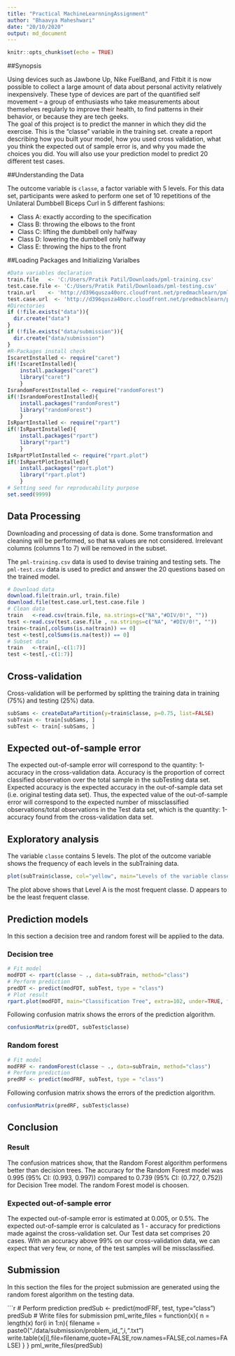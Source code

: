 ```yaml
---
title: "Practical MachineLearnningAssignment"
author: "Bhaavya Maheshwari"
date: "20/10/2020"
output: md_document
---
```


```r
knitr::opts_chunk$set(echo = TRUE)
```
##Synopsis  

Using devices such as Jawbone Up, Nike FuelBand, and Fitbit it is now possible to collect a large amount of data about personal activity relatively inexpensively. These type of devices are part of the quantified self movement – a group of enthusiasts who take measurements about themselves regularly to improve their health, to find patterns in their behavior, or because they are tech geeks.  
The goal of this project is to predict the manner in which they did the exercise. This is the "classe" variable in the training set.  create a report describing how you built your model, how you used cross validation, what you think the expected out of sample error is, and why you made the choices you did. You will also use your prediction model to predict 20 different test cases.  

##Understanding the Data  

The outcome variable is `classe`, a factor variable with 5 levels. For this data set, participants were asked to perform one set of 10 repetitions of the Unilateral Dumbbell Biceps Curl in 5 different fashions:

- Class A: exactly according to the specification  
- Class B: throwing the elbows to the front  
- Class C: lifting the dumbbell only halfway  
- Class D: lowering the dumbbell only halfway  
- Class E: throwing the hips to the front  

##Loading Packages and Initializing Varialbes

```r
#Data variables declaration
train.file   <- 'C:/Users/Pratik Patil/Downloads/pml-training.csv'
test.case.file <- 'C:/Users/Pratik Patil/Downloads/pml-testing.csv'
train.url    <- 'http://d396qusza40orc.cloudfront.net/predmachlearn/pml-training.csv'
test.case.url  <- 'http://d396qusza40orc.cloudfront.net/predmachlearn/pml-testing.csv'
#Directories
if (!file.exists("data")){
  dir.create("data")
}
if (!file.exists("data/submission")){
  dir.create("data/submission")
}
#R-Packages install check
IscaretInstalled <- require("caret")
if(!IscaretInstalled){
    install.packages("caret")
    library("caret")
    }
IsrandomForestInstalled <- require("randomForest")
if(!IsrandomForestInstalled){
    install.packages("randomForest")
    library("randomForest")
    }
IsRpartInstalled <- require("rpart")
if(!IsRpartInstalled){
    install.packages("rpart")
    library("rpart")
    }
IsRpartPlotInstalled <- require("rpart.plot")
if(!IsRpartPlotInstalled){
    install.packages("rpart.plot")
    library("rpart.plot")
    }
# Setting seed for reproducability purpose
set.seed(9999)
```

## Data Processing  
Downloading and processing of data is done. Some transformation and cleaning will be performed, so that `NA` values are not considered. Irrelevant columns (columns 1 to 7) will be removed in the subset.

The `pml-training.csv` data is used to devise training and testing sets.
The `pml-test.csv` data is used to predict and answer the 20 questions based on the trained model.

```r
# Download data
download.file(train.url, train.file)
download.file(test.case.url,test.case.file )
# Clean data
train   <-read.csv(train.file, na.strings=c("NA","#DIV/0!", ""))
test <-read.csv(test.case.file , na.strings=c("NA", "#DIV/0!", ""))
train<-train[,colSums(is.na(train)) == 0]
test <-test[,colSums(is.na(test)) == 0]
# Subset data
train   <-train[,-c(1:7)]
test <-test[,-c(1:7)]
```

## Cross-validation
Cross-validation will be performed by splitting the training data in training (75%) and testing (25%) data.

```r
subSams <- createDataPartition(y=train$classe, p=0.75, list=FALSE)
subTrain <- train[subSams, ] 
subTest <- train[-subSams, ]
```

## Expected out-of-sample error
The expected out-of-sample error will correspond to the quantity: 1-accuracy in the cross-validation data. Accuracy is the proportion of correct classified observation over the total sample in the subTesting data set. Expected accuracy is the expected accuracy in the out-of-sample data set (i.e. original testing data set). Thus, the expected value of the out-of-sample error will correspond to the expected number of missclassified observations/total observations in the Test data set, which is the quantity: 1-accuracy found from the cross-validation data set.

## Exploratory analysis
The variable `classe` contains 5 levels. The plot of the outcome variable shows the frequency of each levels in the subTraining data.

```r
plot(subTrain$classe, col="yellow", main="Levels of the variable classe", xlab="classe levels", ylab="Frequency")
```

The plot above shows that Level A is the most frequent classe. D appears to be the least frequent classe.

## Prediction models
In this section a decision tree and random forest will be applied to the data.

### Decision tree
```r
# Fit model
modFDT <- rpart(classe ~ ., data=subTrain, method="class")
# Perform prediction
predDT <- predict(modFDT, subTest, type = "class")
# Plot result
rpart.plot(modFDT, main="Classification Tree", extra=102, under=TRUE, faclen=0)
```

Following confusion matrix shows the errors of the prediction algorithm.

```r
confusionMatrix(predDT, subTest$classe)
```

### Random forest
```r
# Fit model
modFRF <- randomForest(classe ~ ., data=subTrain, method="class")
# Perform prediction
predRF <- predict(modFRF, subTest, type = "class")
```

Following confusion matrix shows the errors of the prediction algorithm.

```r
confusionMatrix(predRF, subTest$classe)
```

## Conclusion

### Result

The confusion matrices show, that the Random Forest algorithm performens better than decision trees. The accuracy for the Random Forest model was 0.995 (95% CI: (0.993, 0.997)) compared to 0.739 (95% CI: (0.727, 0.752)) for Decision Tree model. The random Forest model is choosen.

### Expected out-of-sample error
The expected out-of-sample error is estimated at 0.005, or 0.5%. The expected out-of-sample error is calculated as 1 - accuracy for predictions made against the cross-validation set. Our Test data set comprises 20 cases. With an accuracy above 99% on our cross-validation data, we can expect that very few, or none, of the test samples will be missclassified.

## Submission
In this section the files for the project submission are generated using the random forest algorithm on the testing data.

```r
# Perform prediction
predSub <- predict(modFRF, test, type="class")
predSub
# Write files for submission
pml_write_files = function(x){
  n = length(x)
  for(i in 1:n){
    filename = paste0("./data/submission/problem_id_",i,".txt")
    write.table(x[i],file=filename,quote=FALSE,row.names=FALSE,col.names=FALSE)
  }
}
pml_write_files(predSub)